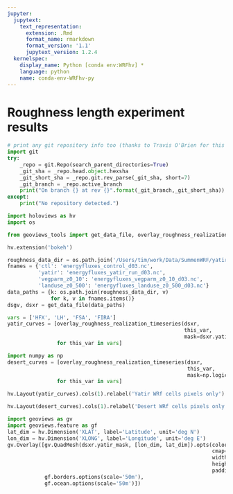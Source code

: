 ```yaml
---
jupyter:
  jupytext:
    text_representation:
      extension: .Rmd
      format_name: rmarkdown
      format_version: '1.1'
      jupytext_version: 1.2.4
  kernelspec:
    display_name: Python [conda env:WRFhv] *
    language: python
    name: conda-env-WRFhv-py
---
```


# Roughness length experiment results

```python
# print any git repository info too (thanks to Travis O'Brien for this code snippet)
import git
try:
    _repo = git.Repo(search_parent_directories=True)
    _git_sha = _repo.head.object.hexsha
    _git_short_sha = _repo.git.rev_parse(_git_sha, short=7)
    _git_branch = _repo.active_branch
    print("On branch {} at rev {}".format(_git_branch,_git_short_sha))
except:
    print("No repository detected.")
```

```python
import holoviews as hv
import os

from geoviews_tools import get_data_file, overlay_roughness_realization_timeseries, xrvar_to_hvdim
```

```python
hv.extension('bokeh')
```

```python
roughness_data_dir = os.path.join('/Users/tim/work/Data/SummenWRF/yatir/roughness_experiments/')
fnames = {'ctl': 'energyfluxes_control_d03.nc',
          'yatir': 'energyfluxes_yatir_run_d03.nc',
          'vegparm_z0_10': 'energyfluxes_vegparm_z0_10_d03.nc',
          'landuse_z0_500': 'energyfluxes_landuse_z0_500_d03.nc'}
data_paths = {k: os.path.join(roughness_data_dir, v)
              for k, v in fnames.items()}
dsgv, dsxr = get_data_file(data_paths)
```

```python
vars = ['HFX', 'LH', 'FSA', 'FIRA']
yatir_curves = [overlay_roughness_realization_timeseries(dsxr, 
                                                         this_var, 
                                                         mask=dsxr.yatir_mask) 
                for this_var in vars]
```

```python
import numpy as np
desert_curves = [overlay_roughness_realization_timeseries(dsxr, 
                                                          this_var, 
                                                          mask=np.logical_not(dsxr.yatir_mask))
                for this_var in vars]
```

```python
hv.Layout(yatir_curves).cols(1).relabel('Yatir WRf cells pixels only')
```

```python
hv.Layout(desert_curves).cols(1).relabel('Desert WRf cells pixels only')
```

```python
import geoviews as gv
import geoviews.feature as gf
lat_dim = hv.Dimension('XLAT', label='Latitude', unit='deg N')
lon_dim = hv.Dimension('XLONG', label='Longitude', unit='deg E')
gv.Overlay([gv.QuadMesh(dsxr.yatir_mask, [lon_dim, lat_dim]).opts(colorbar=True, 
                                                                  cmap='RdBu_r', 
                                                                  width=600, 
                                                                  height=600, 
                                                                  padding=1.0),
            gf.borders.options(scale='50m'),
            gf.ocean.options(scale='50m')])
```
